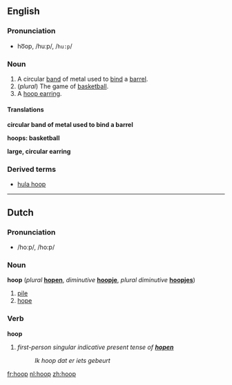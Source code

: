 ==English==

=== Pronunciation ===
*ho͞op, /huːp/, /<tt>hu:p</tt>/

===Noun===
{{en-noun-reg}}

#A circular [[band]] of metal used to [[bind]] a [[barrel]].
#(''plural'') The game of [[basketball]].
#A [[hoop earring]].

====Translations====

'''circular band of metal used to bind a barrel'''
{{top}}
{{mid}}
{{bottom}}

'''hoops: basketball'''
{{top}}
{{mid}}
{{bottom}}

'''large, circular earring'''
{{top}}
{{mid}}
{{bottom}}

===Derived terms===
*[[hula hoop]]



----
==Dutch==
=== Pronunciation ===
*/hoːp/, /ho:p/

===Noun===
'''hoop''' (''plural'' '''[[hopen]]''', ''diminutive'' '''[[hoopje]]''', ''plural diminutive'' '''[[hoopjes]]''')

#[[pile]]
#[[hope]]

===Verb===
'''hoop'''
#''first-person singular indicative present tense of '''[[hopen]]'''''<!--[[hope]]-->
#:''Ik hoop dat er iets gebeurt''<!--provide a translation, please-->

[[fr:hoop]]
[[nl:hoop]]
[[zh:hoop]]
